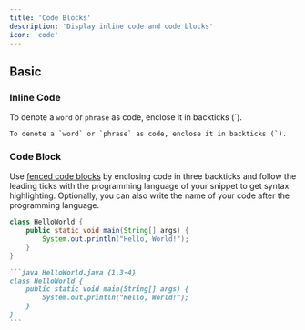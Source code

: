 ```yaml
---
title: 'Code Blocks'
description: 'Display inline code and code blocks'
icon: 'code'
---
```


## Basic

### Inline Code

To denote a `word` or `phrase` as code, enclose it in backticks (`).

```
To denote a `word` or `phrase` as code, enclose it in backticks (`).
```

### Code Block

Use [fenced code blocks](https://www.markdownguide.org/extended-syntax/#fenced-code-blocks) by enclosing code in three backticks and follow the leading ticks with the programming language of your snippet to get syntax highlighting. Optionally, you can also write the name of your code after the programming language.

```java HelloWorld.java {1,3-4}
class HelloWorld {
    public static void main(String[] args) {
        System.out.println("Hello, World!");
    }
}
```

````md
```java HelloWorld.java {1,3-4}
class HelloWorld {
    public static void main(String[] args) {
        System.out.println("Hello, World!");
    }
}
```
````
